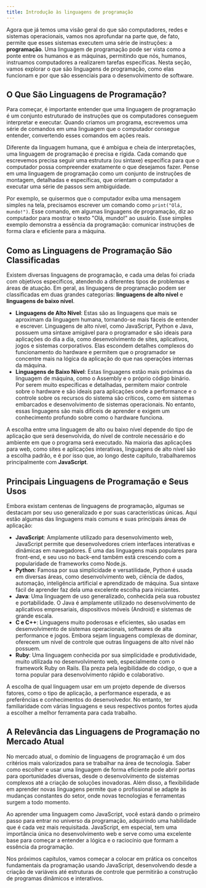 ```yaml
---
title: Introdução às linguagens de programação
---
```


Agora que já temos uma visão geral do que são computadores, redes e sistemas operacionais, vamos nos aprofundar na parte que, de fato, permite que esses sistemas executem uma série de instruções: a **programação**. Uma linguagem de programação pode ser vista como a ponte entre os humanos e as máquinas, permitindo que nós, humanos, instruamos computadores a realizarem tarefas específicas. Nesta seção, vamos explorar o que são linguagens de programação, como elas funcionam e por que são essenciais para o desenvolvimento de software.

## O Que São Linguagens de Programação?

Para começar, é importante entender que uma linguagem de programação é um conjunto estruturado de instruções que os computadores conseguem interpretar e executar. Quando criamos um programa, escrevemos uma série de comandos em uma linguagem que o computador consegue entender, convertendo esses comandos em ações reais.

Diferente da linguagem humana, que é ambígua e cheia de interpretações, uma linguagem de programação é precisa e rígida. Cada comando que escrevemos precisa seguir uma estrutura (ou sintaxe) específica para que o computador possa compreender exatamente o que desejamos fazer. Pense em uma linguagem de programação como um conjunto de instruções de montagem, detalhadas e específicas, que orientam o computador a executar uma série de passos sem ambiguidade.

Por exemplo, se quisermos que o computador exiba uma mensagem simples na tela, precisamos escrever um comando como `print("Olá, mundo!")`. Esse comando, em algumas linguagens de programação, diz ao computador para mostrar o texto "Olá, mundo!" ao usuário. Esse simples exemplo demonstra a essência da programação: comunicar instruções de forma clara e eficiente para a máquina.

## Como as Linguagens de Programação São Classificadas

Existem diversas linguagens de programação, e cada uma delas foi criada com objetivos específicos, atendendo a diferentes tipos de problemas e áreas de atuação. Em geral, as linguagens de programação podem ser classificadas em duas grandes categorias: **linguagens de alto nível** e **linguagens de baixo nível**.

- **Linguagens de Alto Nível**: Estas são as linguagens que mais se aproximam da linguagem humana, tornando-se mais fáceis de entender e escrever. Linguagens de alto nível, como JavaScript, Python e Java, possuem uma sintaxe amigável para o programador e são ideais para aplicações do dia a dia, como desenvolvimento de sites, aplicativos, jogos e sistemas corporativos. Elas escondem detalhes complexos do funcionamento do hardware e permitem que o programador se concentre mais na lógica da aplicação do que nas operações internas da máquina.
- **Linguagens de Baixo Nível**: Estas linguagens estão mais próximas da linguagem de máquina, como o Assembly e o próprio código binário. Por serem muito específicas e detalhadas, permitem maior controle sobre o hardware e são ideais para aplicações onde a performance e o controle sobre os recursos do sistema são críticos, como em sistemas embarcados e desenvolvimento de sistemas operacionais. No entanto, essas linguagens são mais difíceis de aprender e exigem um conhecimento profundo sobre como o hardware funciona.

A escolha entre uma linguagem de alto ou baixo nível depende do tipo de aplicação que será desenvolvida, do nível de controle necessário e do ambiente em que o programa será executado. Na maioria das aplicações para web, como sites e aplicações interativas, linguagens de alto nível são a escolha padrão, e é por isso que, ao longo deste capítulo, trabalharemos principalmente com **JavaScript**.

## Principais Linguagens de Programação e Seus Usos

Embora existam centenas de linguagens de programação, algumas se destacam por seu uso generalizado e por suas características únicas. Aqui estão algumas das linguagens mais comuns e suas principais áreas de aplicação:

- **JavaScript**: Amplamente utilizado para desenvolvimento web, JavaScript permite que desenvolvedores criem interfaces interativas e dinâmicas em navegadores. É uma das linguagens mais populares para front-end, e seu uso no back-end também está crescendo com a popularidade de frameworks como Node.js.
- **Python**: Famosa por sua simplicidade e versatilidade, Python é usada em diversas áreas, como desenvolvimento web, ciência de dados, automação, inteligência artificial e aprendizado de máquina. Sua sintaxe fácil de aprender faz dela uma excelente escolha para iniciantes.
- **Java**: Uma linguagem de uso generalizado, conhecida pela sua robustez e portabilidade. O Java é amplamente utilizado no desenvolvimento de aplicativos empresariais, dispositivos móveis (Android) e sistemas de grande escala.
- **C e C++**: Linguagens muito poderosas e eficientes, são usadas em desenvolvimento de sistemas operacionais, softwares de alta performance e jogos. Embora sejam linguagens complexas de dominar, oferecem um nível de controle que outras linguagens de alto nível não possuem.
- **Ruby**: Uma linguagem conhecida por sua simplicidade e produtividade, muito utilizada no desenvolvimento web, especialmente com o framework Ruby on Rails. Ela preza pela legibilidade do código, o que a torna popular para desenvolvimento rápido e colaborativo.

A escolha de qual linguagem usar em um projeto depende de diversos fatores, como o tipo de aplicação, a performance esperada, e as preferências e conhecimentos do desenvolvedor. No entanto, ter familiaridade com várias linguagens e seus respectivos pontos fortes ajuda a escolher a melhor ferramenta para cada trabalho.

## A Relevância das Linguagens de Programação no Mercado Atual

No mercado atual, o domínio de linguagens de programação é um dos critérios mais valorizados para se trabalhar na área de tecnologia. Saber como escolher e usar uma linguagem de forma eficiente pode abrir portas para oportunidades diversas, desde o desenvolvimento de sistemas complexos até a criação de soluções inovadoras. Além disso, a flexibilidade em aprender novas linguagens permite que o profissional se adapte às mudanças constantes do setor, onde novas tecnologias e ferramentas surgem a todo momento.

Ao aprender uma linguagem como JavaScript, você estará dando o primeiro passo para entrar no universo da programação, adquirindo uma habilidade que é cada vez mais requisitada. JavaScript, em especial, tem uma importância única no desenvolvimento web e serve como uma excelente base para começar a entender a lógica e o raciocínio que formam a essência da programação.

Nos próximos capítulos, vamos começar a colocar em prática os conceitos fundamentais da programação usando JavaScript, desenvolvendo desde a criação de variáveis até estruturas de controle que permitirão a construção de programas dinâmicos e interativos.